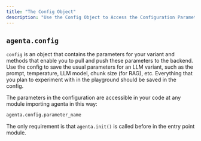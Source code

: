 ```yaml
---
title: "The Config Object"
description: "Use the Config Object to Access the Configuration Parameters of your Variant"
---
```


## `agenta.config`

`config` is an object that contains the parameters for your variant and methods that enable you to pull and push these parameters to the backend. Use the config to save the usual parameters for an LLM variant, such as the prompt, temperature, LLM model, chunk size (for RAG), etc. Everything that you plan to experiment with in the playground should be saved in the config.

The parameters in the configuration are accessible in your code at any module importing agenta in this way:

```python
agenta.config.parameter_name
```

The only requirement is that `agenta.init()` is called before in the entry point module.
